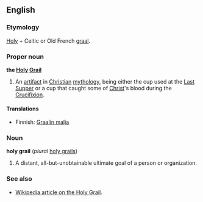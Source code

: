 ==English==
===Etymology===
[[Holy]] + Celtic or Old French [[graal]].

===Proper noun===
'''the [[Holy]] [[Grail]]'''

#An [[artifact]] in [[Christian]] [[mythology]], being either the cup used at the [[Last Supper]] or a cup that caught some of [[Christ]]'s blood during the [[Crucifixion]].

====Translations====

*Finnish: [[Graalin malja]]

===Noun===
'''holy grail''' (''plural'' [[holy grails]])

#A distant, all-but-unobtainable ultimate goal of a person or organization.

===See also===
*[[w:Holy_Grail|Wikipedia article on the Holy Grail]].